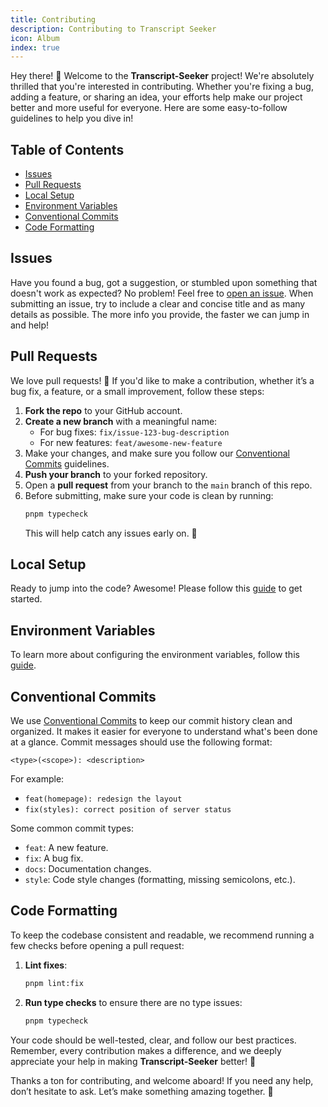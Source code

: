 ```yaml
---
title: Contributing
description: Contributing to Transcript Seeker
icon: Album
index: true
---
```


Hey there! 👋 Welcome to the **Transcript-Seeker** project! We're absolutely thrilled that you're interested in contributing. Whether you're fixing a bug, adding a feature, or sharing an idea, your efforts help make our project better and more useful for everyone. Here are some easy-to-follow guidelines to help you dive in!

## Table of Contents

- [Issues](#issues)
- [Pull Requests](#pull-requests)
- [Local Setup](#local-setup)
- [Environment Variables](#environment-variables)
- [Conventional Commits](#conventional-commits)
- [Code Formatting](#code-formatting)

## Issues

Have you found a bug, got a suggestion, or stumbled upon something that doesn't work as expected? No problem! Feel free to [open an issue](https://github.com/Meeting-Baas/transcript-seeker/issues). When submitting an issue, try to include a clear and concise title and as many details as possible. The more info you provide, the faster we can jump in and help!

## Pull Requests

We love pull requests! 🎉 If you'd like to make a contribution, whether it’s a bug fix, a feature, or a small improvement, follow these steps:

1. **Fork the repo** to your GitHub account.
2. **Create a new branch** with a meaningful name:
   - For bug fixes: `fix/issue-123-bug-description`
   - For new features: `feat/awesome-new-feature`
3. Make your changes, and make sure you follow our [Conventional Commits](#conventional-commits) guidelines.
4. **Push your branch** to your forked repository.
5. Open a **pull request** from your branch to the `main` branch of this repo.
6. Before submitting, make sure your code is clean by running:
   ```bash
   pnpm typecheck
   ```
   This will help catch any issues early on. 🚀

## Local Setup

Ready to jump into the code? Awesome! Please follow this [guide](/docs/getting-started/installation) to get started.

## Environment Variables

To learn more about configuring the environment variables, follow this [guide](/docs/concepts/environment-variables).

## Conventional Commits

We use [Conventional Commits](https://www.conventionalcommits.org/en/v1.0.0/) to keep our commit history clean and organized. It makes it easier for everyone to understand what's been done at a glance. Commit messages should use the following format:

```
<type>(<scope>): <description>
```

For example:

- `feat(homepage): redesign the layout`
- `fix(styles): correct position of server status`

Some common commit types:

- `feat`: A new feature.
- `fix`: A bug fix.
- `docs`: Documentation changes.
- `style`: Code style changes (formatting, missing semicolons, etc.).

## Code Formatting

To keep the codebase consistent and readable, we recommend running a few checks before opening a pull request:

1. **Lint fixes**:
   ```bash
   pnpm lint:fix
   ```

2. **Run type checks** to ensure there are no type issues:
   ```bash
   pnpm typecheck
   ```

Your code should be well-tested, clear, and follow our best practices. Remember, every contribution makes a difference, and we deeply appreciate your help in making **Transcript-Seeker** better! 🎉

Thanks a ton for contributing, and welcome aboard! If you need any help, don’t hesitate to ask. Let’s make something amazing together. 🚀

